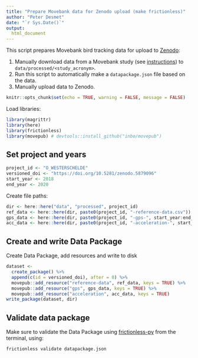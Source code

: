 ```yaml
---
title: "Prepare Movebank data for Zenodo upload (make frictionless)"
author: "Peter Desmet"
date: "`r Sys.Date()`"
output:
  html_document
---
```


This script prepares Movebank bird tracking data for upload to [Zenodo](https://zenodo.org):

1. Manually download data from a Movebank study (see [instructions](https://github.com/inbo/bird-tracking/issues/131)) to `data/processed/<study_acronym>`.
2. Run this script to automatically make a `datapackage.json` file based on the data.
3. Manually upload data to Zenodo.

```r
knitr::opts_chunk$set(echo = TRUE, warning = FALSE, message = FALSE)
```

Load libraries:

```r
library(magrittr)
library(here)
library(frictionless)
library(movepub) # devtools::install_github("inbo/movepub")
```

## Set project and years

```r
project_id <- "O_WESTERSCHELDE"
versioned_doi <- "https://doi.org/10.5281/zenodo.5879096"
start_year <- 2018
end_year <- 2020
```

Create file paths:

```r
dir <- here::here("data", "processed", project_id)
ref_data <- here::here(dir, paste0(project_id, "-reference-data.csv"))
gps_data <- here::here(dir, paste0(project_id, "-gps-", start_year:end_year, ".csv.gz"))
acc_data <- here::here(dir, paste0(project_id, "-acceleration-", start_year:end_year, ".csv.gz"))
```

## Create and write Data Package

Create Data Package, add resources and write to disk

```r
dataset <-
  create_package() %>%
  append(c(id = versioned_doi), after = 0) %>%
  movepub::add_resource("reference-data", ref_data, keys = TRUE) %>%
  movepub::add_resource("gps", gps_data, keys = TRUE) %>%
  movepub::add_resource("acceleration", acc_data, keys = TRUE)
write_package(dataset, dir)
```

## Validate data package

Make sure to validate the Data Package using [frictionless-py](https://github.com/frictionlessdata/frictionless-py) from the terminal, using:

```
frictionless validate datapackage.json
```
